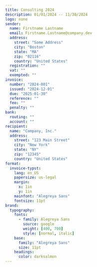 ```yaml
---
title: Consulting 2024
description: 01/01/2024 -- 11/30/2024
logo: none
sender:
  name: Firstname Lastname
  email: Firstname.Lastname@company.dev
  address:
    street: "Some Address"
    city: "Boston"
    state: "MA"
    zip: "02116"
    country: "United States"
  registration: ""
  vat: ""
  exempted: ""
invoice:
  number: "2024-001"
  issued: "2024-12-01"
  due: "2025-01-30"
  reference: ""
  fee: ""
  penalty: ""
bank:
  routing: ""
  account: ""
recipient:
  name: "Company, Inc."
  address:
    street: "123 Main Street"
    city: "New York"
    state: "NY"
    zip: "12345"
    country: "United States"
format:
  invoice-typst:
    lang: en_US
    papersize: us-legal
    margin:
      x: 1in
      y: 1in
    mainfont: "Alegreya Sans"
    fontsize: 11pt 
brand:
  typography:
    fonts:
      - family: Alegreya Sans
        source: google
        weight: [400, 700]
        style: [normal, italic]
    base:
      family: "Alegreya Sans"
      size: 11pt
    headings:
      color: darksalmon
---
```


```{=typst}
#table(
  columns: (1fr, auto, auto, auto, auto),
  rows: 36pt,
  fill: (col, row) => 
    if (row == 0 and col in (0, 1, 2, 3, 4)) or (row == 3 and col in (0, 1, 2, 3, 4)) {
      luma(240)
    } else {
      white
    },
  inset: 5pt,
  align: horizon,
  stroke: none,
  [*Details*], [], [*Hours*], [*Rate*], [*Total*],
  [*Deliverable \#1* \ _Details about the deliverable listed above_], [], [1.0], [\$1000.00], [\$1,000.00],
  [*Deliverable \#2* \ _Details about the deliverable listed above_], [], [1.0], [\$1000.00], [\$1,000.00],
  [], [], [], [], [],
  [], [*Total*], [], [], [\$2,000.00]
)
```
